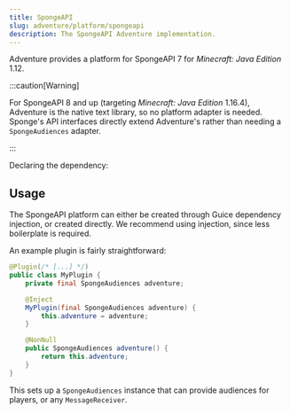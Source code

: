 ```yaml
---
title: SpongeAPI
slug: adventure/platform/spongeapi
description: The SpongeAPI Adventure implementation.
---
```



Adventure provides a platform for SpongeAPI 7 for *Minecraft: Java Edition* 1.12.

:::caution[Warning]

For SpongeAPI 8 and up (targeting *Minecraft: Java Edition* 1.16.4), Adventure is the native text library, so no platform adapter is needed.
Sponge's API interfaces directly extend Adventure's rather than needing a `SpongeAudiences` adapter.

:::

Declaring the dependency:

<Dependency group="net.kyori" name="adventure-platform-spongeapi" version={LATEST_ADVENTURE_PLATFORM_RELEASE} />

## Usage

The SpongeAPI platform can either be created through Guice dependency injection, or created directly. We recommend using injection, since less boilerplate is required.

An example plugin is fairly straightforward:

```java
@Plugin(/* [...] */)
public class MyPlugin {
    private final SpongeAudiences adventure;

    @Inject
    MyPlugin(final SpongeAudiences adventure) {
        this.adventure = adventure;
    }

    @NonNull
    public SpongeAudiences adventure() {
        return this.adventure;
    }
}
```

This sets up a `SpongeAudiences` instance that can provide audiences for players, or any `MessageReceiver`.
